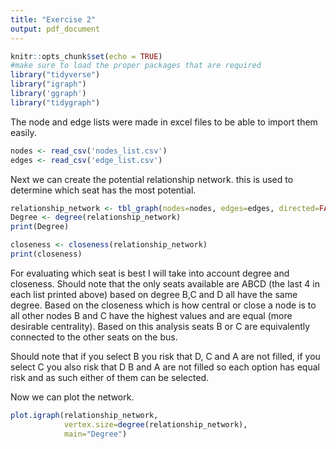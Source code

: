 ```yaml
---
title: "Exercise 2"
output: pdf_document
---
```


```r
knitr::opts_chunk$set(echo = TRUE)
#make sure to load the proper packages that are required
library("tidyverse")
library("igraph")
library('ggraph')
library("tidygraph")
```

The node and edge lists were made in excel files to be able to import them easily. 

```r
nodes <- read_csv('nodes_list.csv')
edges <- read_csv('edge_list.csv')

```

Next we can create the potential relationship network. this is used to determine which seat has the most potential. 

```r

relationship_network <- tbl_graph(nodes=nodes, edges=edges, directed=FALSE)
Degree <- degree(relationship_network)
print(Degree)

closeness <- closeness(relationship_network)
print(closeness)


```

For evaluating which seat is best I will take into account degree and closeness.  Should note that the only seats available are ABCD (the last 4 in each list printed above) based on degree B,C and D all have the same degree. Based on the closeness which is how central or close a node is to all other nodes B and C have the highest values and are equal (more desirable centrality). Based on this analysis seats B or C are equivalently connected to the other seats on the bus. 


Should note that if you select B you risk that D, C and A are not filled, if you select C you also risk that D B and A are not filled so each option has equal risk and as such either of them can be selected. 


Now we can plot the network. 
```r
plot.igraph(relationship_network, 
            vertex.size=degree(relationship_network), 
            main="Degree")
```




